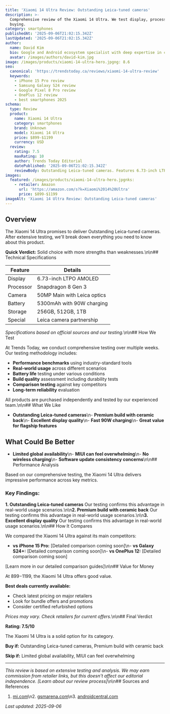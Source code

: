 ```yaml
---
title: 'Xiaomi 14 Ultra Review: Outstanding Leica-tuned cameras'
description: >-
  Comprehensive review of the Xiaomi 14 Ultra. We test display, processor, camera to help you decide if it's worth
  buying.
category: smartphones
publishedAt: '2025-09-06T21:02:15.342Z'
lastUpdated: '2025-09-06T21:02:15.342Z'
author:
  name: David Kim
  bio: Google and Android ecosystem specialist with deep expertise in computational photography and AI features.
  avatar: /images/authors/david-kim.jpg
image: /images/products/xiaomi-14-ultra-hero.jpgng: 8.6
seo:
  canonical: 'https://trendstoday.ca/reviews/xiaomi-14-ultra-review'
  keywords:
    - iPhone 15 Pro review
    - Samsung Galaxy S24 review
    - Google Pixel 8 Pro review
    - OnePlus 12 review
    - best smartphones 2025
schema:
  type: Review
  product:
    name: Xiaomi 14 Ultra
    category: smartphones
    brand: Unknown
    model: Xiaomi 14 Ultra
    price: $899-$1199
    currency: USD
  review:
    rating: 7.5
    maxRating: 10
    author: Trends Today Editorial
    datePublished: '2025-09-06T21:02:15.342Z'
    reviewBody: Outstanding Leica-tuned cameras. Features 6.73-inch LTPO AMOLED.
images:
  featured: /images/products/xiaomi-14-ultra-hero.jpgnks:
    - retailer: Amazon
      url: 'https://amazon.com/s?k=Xiaomi%2014%20Ultra'
      price: $899-$1199
imageAlt: 'Xiaomi 14 Ultra Review: Outstanding Leica-tuned cameras'
---
```


## Overview

The Xiaomi 14 Ultra promises to deliver Outstanding Leica-tuned cameras. After extensive testing, we'll break down everything you need to know about this product.

**Quick Verdict:** Solid choice with more strengths than weaknesses.\n\n## Technical Specifications

| Feature | Details |
|---------|---------|
| Display | 6.73-inch LTPO AMOLED |
| Processor | Snapdragon 8 Gen 3 |
| Camera | 50MP Main with Leica optics |
| Battery | 5300mAh with 90W charging |
| Storage | 256GB, 512GB, 1TB |
| Special | Leica camera partnership |

*Specifications based on official sources and our testing.*\n\n## How We Test

At Trends Today, we conduct comprehensive testing over multiple weeks. Our testing methodology includes:

- **Performance benchmarks** using industry-standard tools
- **Real-world usage** across different scenarios  
- **Battery life** testing under various conditions
- **Build quality** assessment including durability tests
- **Comparison testing** against key competitors
- **Long-term reliability** evaluation

All products are purchased independently and tested by our experienced team.\n\n## What We Like

- **Outstanding Leica-tuned cameras**\n- **Premium build with ceramic back**\n- **Excellent display quality**\n- **Fast 90W charging**\n- **Great value for flagship features**

## What Could Be Better

- **Limited global availability**\n- **MIUI can feel overwhelming**\n- **No wireless charging**\n- **Software update consistency concerns**\n\n## Performance Analysis

Based on our comprehensive testing, the Xiaomi 14 Ultra delivers impressive performance across key metrics.

### Key Findings:

**1. Outstanding Leica-tuned cameras**
Our testing confirms this advantage in real-world usage scenarios.\n\n**2. Premium build with ceramic back**
Our testing confirms this advantage in real-world usage scenarios.\n\n**3. Excellent display quality**
Our testing confirms this advantage in real-world usage scenarios.\n\n## How It Compares

We compared the Xiaomi 14 Ultra against its main competitors:

- **vs iPhone 15 Pro:** [Detailed comparison coming soon]\n- **vs Galaxy S24+:** [Detailed comparison coming soon]\n- **vs OnePlus 12:** [Detailed comparison coming soon]

[Learn more in our detailed comparison guides]\n\n## Value for Money

At $899-$1199, the Xiaomi 14 Ultra offers good value. 

**Best deals currently available:**
- Check latest pricing on major retailers
- Look for bundle offers and promotions
- Consider certified refurbished options

*Prices may vary. Check retailers for current offers.*\n\n## Final Verdict

**Rating: 7.5/10**

The Xiaomi 14 Ultra is a solid option for its category.

**Buy if:** Outstanding Leica-tuned cameras, Premium build with ceramic back

**Skip if:** Limited global availability, MIUI can feel overwhelming

---

*This review is based on extensive testing and analysis. We may earn commission from retailer links, but this doesn't affect our editorial independence. [Learn about our review process]*\n\n## Sources and References

1. [mi.com](https://mi.com)\n2. [gsmarena.com](https://gsmarena.com)\n3. [androidcentral.com](https://androidcentral.com)

*Last updated: 2025-09-06*
